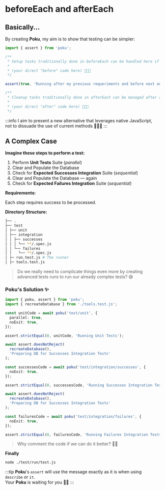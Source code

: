 # beforeEach and afterEach

## Basically...

By creating **Poku**, my aim is to show that testing can be simpler:

```ts
import { assert } from 'poku';

/**
 * Setup tasks traditionally done in beforeEach can be handled here if needed.
 *
 * (your direct "before" code here) 🧑🏻‍🔧
 */

assert(true, 'Running after my previous requeriments and before next ones 🚀');

/**
 * Cleanup tasks traditionally done in afterEach can be managed after assertions.
 *
 * (your direct "after" code here) 🧑🏻‍🔧
 */
```

:::info
I aim to present a new alternative that leverages native JavaScript, not to dissuade the use of current methods 🙋🏻‍♂️
:::

## A Complex Case

**Imagine these steps to perform a test:**

1. Perform **Unit Tests** Suite (_parallel_)
2. Clear and Populate the Database
3. Check for **Expected Successes Integration** Suite (_sequential_)
4. Clear and Populate the Database — again
5. Check for **Expected Failures Integration** Suite (_sequential_)

**Requirements:**

Each step requires success to be processed.

**Directory Structure:**

```bash
├── .
├── test
│ ├── unit
│ ├── integration
│ │ ├── successes
│ │ │ └── **/.spec.js
│ │ └── failures
│ │   └── **/.spec.js
│ ├─ run.test.js # The runner
│ ├─ tools.test.js
```

> Do we really need to complicate things even more by creating advanced tests runs to run our already complex tests? 😅

### Poku's Solution ✨

```ts
import { poku, assert } from 'poku';
import { recreateDatabase } from './tools.test.js';

const unitCode = await poku('test/unit', {
  parallel: true,
  noExit: true,
});

assert.strictEqual(0, unitCode, 'Running Unit Tests');

await assert.doesNotReject(
  recreateDatabase(),
  'Preparing DB for Successes Integration Tests'
);

const successesCode = await poku('test/integration/successes', {
  noExit: true,
});

assert.strictEqual(0, successesCode, 'Running Successes Integration Tests');

await assert.doesNotReject(
  recreateDatabase(),
  'Preparing DB for Successes Integration Tests'
);

const failuresCode = await poku('test/integration/failures', {
  noExit: true,
});

assert.strictEqual(0, failuresCode, 'Running Failures Integration Tests');
```

> Why comment the code if we can do it better? 🧙🏻

**Finally**

```bash
node ./test/run/test.js
```

:::tip
**Poku**'s `assert` will use the message exactly as it is when using `describe` or `it`. <br />
Your **Poku** is waiting for you 🐷✨
:::
